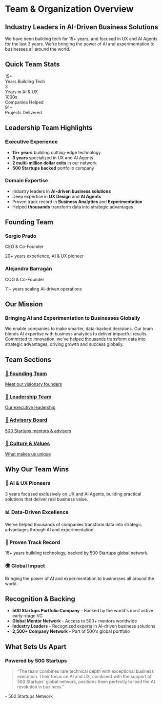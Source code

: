 # Team & Organization Overview

## Industry Leaders in AI-Driven Business Solutions

We have been building tech for 15+ years, and focused in UX and AI Agents for the last 3 years. We're bringing the power of AI and experimentation to businesses all around the world.

## Quick Team Stats

<div className="nx-mt-6 nx-grid nx-grid-cols-2 nx-gap-4 md:nx-grid-cols-4">
  <div className="nx-text-center">
    <div className="nx-text-3xl nx-font-bold nx-text-primary-600">15+</div>
    <div className="nx-text-sm nx-text-gray-600 dark:nx-text-gray-400">Years Building Tech</div>
  </div>
  <div className="nx-text-center">
    <div className="nx-text-3xl nx-font-bold nx-text-primary-600">3</div>
    <div className="nx-text-sm nx-text-gray-600 dark:nx-text-gray-400">Years in AI & UX</div>
  </div>
  <div className="nx-text-center">
    <div className="nx-text-3xl nx-font-bold nx-text-primary-600">1000s</div>
    <div className="nx-text-sm nx-text-gray-600 dark:nx-text-gray-400">Companies Helped</div>
  </div>
  <div className="nx-text-center">
    <div className="nx-text-3xl nx-font-bold nx-text-primary-600">91+</div>
    <div className="nx-text-sm nx-text-gray-600 dark:nx-text-gray-400">Projects Delivered</div>
  </div>
</div>

## Leadership Team Highlights

### Executive Experience
- **15+ years** building cutting-edge technology
- **3 years** specialized in UX and AI Agents
- **2 multi-million dollar exits** in our network
- **500 Startups backed** portfolio company

### Domain Expertise
- Industry leaders in **AI-driven business solutions**
- Deep expertise in **UX Design** and **AI Agents**
- Proven track record in **Business Analytics** and **Experimentation**
- Helped **thousands** transform data into strategic advantages

## Founding Team

<div className="nx-mt-8 nx-grid nx-grid-cols-1 nx-gap-4 md:nx-grid-cols-2">
  <div className="nx-rounded-lg nx-border nx-border-gray-200 nx-p-4 dark:nx-border-gray-800">
    <h3 className="nx-font-semibold nx-text-lg">Sergio Prado</h3>
    <span className="nx-text-sm nx-text-primary-600">CEO & Co-Founder</span>
    <p className="nx-mt-2 nx-text-sm nx-text-gray-600 dark:nx-text-gray-400">
      20+ years experience, AI & UX pioneer
    </p>
  </div>
  
  <div className="nx-rounded-lg nx-border nx-border-gray-200 nx-p-4 dark:nx-border-gray-800">
    <h3 className="nx-font-semibold nx-text-lg">Alejandra Barragán</h3>
    <span className="nx-text-sm nx-text-primary-600">COO & Co-Founder</span>
    <p className="nx-mt-2 nx-text-sm nx-text-gray-600 dark:nx-text-gray-400">
      11+ years scaling AI-driven operations
    </p>
  </div>
</div>

## Our Mission

<div className="nx-mt-8 nx-rounded-lg nx-bg-gradient-to-r nx-from-blue-50 nx-to-purple-50 nx-p-6 dark:nx-from-blue-900/20 dark:nx-to-purple-900/20">
  <h3 className="nx-text-lg nx-font-semibold nx-mb-2">Bringing AI and Experimentation to Businesses Globally</h3>
  <p className="nx-text-sm nx-text-gray-700 dark:nx-text-gray-300">
    We enable companies to make smarter, data-backed decisions. Our team blends AI expertise with business analytics to deliver impactful results. Committed to innovation, we've helped thousands transform data into strategic advantages, driving growth and success globally.
  </p>
</div>

## Team Sections

<div className="nx-mt-8 nx-grid nx-grid-cols-1 nx-gap-4 md:nx-grid-cols-2">
  <a href="/team/founders" className="nx-block nx-rounded-lg nx-border nx-border-gray-200 nx-p-4 nx-no-underline hover:nx-shadow-md nx-transition-shadow dark:nx-border-gray-800">
    <h3 className="nx-font-semibold nx-text-lg">👥 Founding Team</h3>
    <span className="nx-mt-1 nx-text-sm nx-text-gray-600 dark:nx-text-gray-400">
      Meet our visionary founders
    </span>
  </a>
  
  <a href="/team/leadership" className="nx-block nx-rounded-lg nx-border nx-border-gray-200 nx-p-4 nx-no-underline hover:nx-shadow-md nx-transition-shadow dark:nx-border-gray-800">
    <h3 className="nx-font-semibold nx-text-lg">🎯 Leadership Team</h3>
    <span className="nx-mt-1 nx-text-sm nx-text-gray-600 dark:nx-text-gray-400">
      Our executive leadership
    </span>
  </a>
  
  <a href="/team/advisors" className="nx-block nx-rounded-lg nx-border nx-border-gray-200 nx-p-4 nx-no-underline hover:nx-shadow-md nx-transition-shadow dark:nx-border-gray-800">
    <h3 className="nx-font-semibold nx-text-lg">🧠 Advisory Board</h3>
    <span className="nx-mt-1 nx-text-sm nx-text-gray-600 dark:nx-text-gray-400">
      500 Startups mentors & advisors
    </span>
  </a>
  
  <a href="/team/culture" className="nx-block nx-rounded-lg nx-border nx-border-gray-200 nx-p-4 nx-no-underline hover:nx-shadow-md nx-transition-shadow dark:nx-border-gray-800">
    <h3 className="nx-font-semibold nx-text-lg">🌟 Culture & Values</h3>
    <span className="nx-mt-1 nx-text-sm nx-text-gray-600 dark:nx-text-gray-400">
      What makes us unique
    </span>
  </a>
</div>

## Why Our Team Wins

### 🤖 AI & UX Pioneers
3 years focused exclusively on UX and AI Agents, building practical solutions that deliver real business value.

### 📊 Data-Driven Excellence
We've helped thousands of companies transform data into strategic advantages through AI and experimentation.

### 🚀 Proven Track Record
15+ years building technology, backed by 500 Startups global network.

### 🌍 Global Impact
Bringing the power of AI and experimentation to businesses all around the world.

## Recognition & Backing

- **500 Startups Portfolio Company** - Backed by the world's most active early-stage VC
- **Global Mentor Network** - Access to 500+ mentors worldwide
- **Industry Leaders** - Recognized experts in AI-driven business solutions
- **2,500+ Company Network** - Part of 500's global portfolio

## What Sets Us Apart

<div className="nx-mt-8 nx-rounded-lg nx-bg-blue-50 nx-border nx-border-blue-200 nx-p-6 dark:nx-bg-blue-900/20 dark:nx-border-blue-800">
  <h3 className="nx-text-lg nx-font-semibold nx-mb-2">Powered by 500 Startups</h3>
  <blockquote className="nx-italic nx-text-gray-700 dark:nx-text-gray-300">
    "The team combines rare technical depth with exceptional business execution. Their focus on AI and UX, combined with the support of 500 Startups' global network, positions them perfectly to lead the AI revolution in business."
  </blockquote>
  <span className="nx-mt-2 nx-text-sm nx-text-gray-600 dark:nx-text-gray-400">
    - 500 Startups Network
  </span>
</div> 